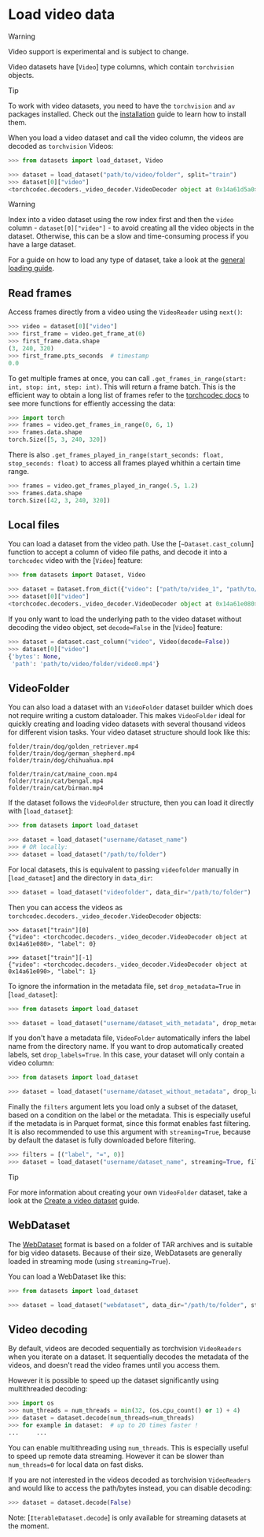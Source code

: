 # Load video data

> [!WARNING]
> Video support is experimental and is subject to change.

Video datasets have [`Video`] type columns, which contain `torchvision` objects.

> [!TIP]
> To work with video datasets, you need to have the `torchvision` and `av` packages installed. Check out the [installation](https://github.com/pytorch/vision#installation) guide to learn how to install them.

When you load a video dataset and call the video column, the videos are decoded as `torchvision` Videos:

```py
>>> from datasets import load_dataset, Video

>>> dataset = load_dataset("path/to/video/folder", split="train")
>>> dataset[0]["video"]
<torchcodec.decoders._video_decoder.VideoDecoder object at 0x14a61d5a0>
```

> [!WARNING]
> Index into a video dataset using the row index first and then the `video` column - `dataset[0]["video"]` - to avoid creating all the video objects in the dataset. Otherwise, this can be a slow and time-consuming process if you have a large dataset.

For a guide on how to load any type of dataset, take a look at the <a class="underline decoration-sky-400 decoration-2 font-semibold" href="./loading">general loading guide</a>.

## Read frames

Access frames directly from a video using the `VideoReader` using `next()`:

```python
>>> video = dataset[0]["video"]
>>> first_frame = video.get_frame_at(0)
>>> first_frame.data.shape
(3, 240, 320)
>>> first_frame.pts_seconds  # timestamp
0.0
```

To get multiple frames at once, you can call `.get_frames_in_range(start: int, stop: int, step: int)`. This will return a frame batch.
This is the efficient way to obtain a long list of frames refer to the [torchcodec docs](https://docs.pytorch.org/torchcodec/stable/generated/torchcodec.decoders.VideoDecoder.html) to see more functions for effiently accessing the data:

```python
>>> import torch
>>> frames = video.get_frames_in_range(0, 6, 1)
>>> frames.data.shape
torch.Size([5, 3, 240, 320])
```

There is also `.get_frames_played_in_range(start_seconds: float, stop_seconds: float)` to access all frames played whithin a certain time range.

```python
>>> frames = video.get_frames_played_in_range(.5, 1.2)
>>> frames.data.shape
torch.Size([42, 3, 240, 320])
```

## Local files

You can load a dataset from the video path. Use the [`~Dataset.cast_column`] function to accept a column of video file paths, and decode it into a `torchcodec` video with the [`Video`] feature:

```py
>>> from datasets import Dataset, Video

>>> dataset = Dataset.from_dict({"video": ["path/to/video_1", "path/to/video_2", ..., "path/to/video_n"]}).cast_column("video", Video())
>>> dataset[0]["video"]
<torchcodec.decoders._video_decoder.VideoDecoder object at 0x14a61e080>
```

If you only want to load the underlying path to the video dataset without decoding the video object, set `decode=False` in the [`Video`] feature:

```py
>>> dataset = dataset.cast_column("video", Video(decode=False))
>>> dataset[0]["video"]
{'bytes': None,
 'path': 'path/to/video/folder/video0.mp4'}
```

## VideoFolder

You can also load a dataset with an `VideoFolder` dataset builder which does not require writing a custom dataloader. This makes `VideoFolder` ideal for quickly creating and loading video datasets with several thousand videos for different vision tasks. Your video dataset structure should look like this:

```
folder/train/dog/golden_retriever.mp4
folder/train/dog/german_shepherd.mp4
folder/train/dog/chihuahua.mp4

folder/train/cat/maine_coon.mp4
folder/train/cat/bengal.mp4
folder/train/cat/birman.mp4
```

If the dataset follows the `VideoFolder` structure, then you can load it directly with [`load_dataset`]:

```py
>>> from datasets import load_dataset

>>> dataset = load_dataset("username/dataset_name")
>>> # OR locally:
>>> dataset = load_dataset("/path/to/folder")
```

For local datasets, this is equivalent to passing `videofolder` manually in [`load_dataset`] and the directory in `data_dir`:

```py
>>> dataset = load_dataset("videofolder", data_dir="/path/to/folder")
```

Then you can access the videos as `torchcodec.decoders._video_decoder.VideoDecoder` objects:

```
>>> dataset["train"][0]
{"video": <torchcodec.decoders._video_decoder.VideoDecoder object at 0x14a61e080>, "label": 0}

>>> dataset["train"][-1]
{"video": <torchcodec.decoders._video_decoder.VideoDecoder object at 0x14a61e090>, "label": 1}
```

To ignore the information in the metadata file, set `drop_metadata=True` in [`load_dataset`]:

```py
>>> from datasets import load_dataset

>>> dataset = load_dataset("username/dataset_with_metadata", drop_metadata=True)
```

If you don't have a metadata file, `VideoFolder` automatically infers the label name from the directory name.
If you want to drop automatically created labels, set `drop_labels=True`.
In this case, your dataset will only contain a video column:

```py
>>> from datasets import load_dataset

>>> dataset = load_dataset("username/dataset_without_metadata", drop_labels=True)
```

Finally the `filters` argument lets you load only a subset of the dataset, based on a condition on the label or the metadata. This is especially useful if the metadata is in Parquet format, since this format enables fast filtering. It is also recommended to use this argument with `streaming=True`, because by default the dataset is fully downloaded before filtering.

```python
>>> filters = [("label", "=", 0)]
>>> dataset = load_dataset("username/dataset_name", streaming=True, filters=filters)
```

> [!TIP]
> For more information about creating your own `VideoFolder` dataset, take a look at the [Create a video dataset](./video_dataset) guide.

## WebDataset

The [WebDataset](https://github.com/webdataset/webdataset) format is based on a folder of TAR archives and is suitable for big video datasets.
Because of their size, WebDatasets are generally loaded in streaming mode (using `streaming=True`).

You can load a WebDataset like this:

```python
>>> from datasets import load_dataset

>>> dataset = load_dataset("webdataset", data_dir="/path/to/folder", streaming=True)
```

## Video decoding

By default, videos are decoded sequentially as torchvision `VideoReaders` when you iterate on a dataset.
It sequentially decodes the metadata of the videos, and doesn't read the video frames until you access them.

However it is possible to speed up the dataset significantly using multithreaded decoding:

```python
>>> import os
>>> num_threads = num_threads = min(32, (os.cpu_count() or 1) + 4)
>>> dataset = dataset.decode(num_threads=num_threads)
>>> for example in dataset:  # up to 20 times faster !
...     ...
```

You can enable multithreading using `num_threads`. This is especially useful to speed up remote data streaming.
However it can be slower than `num_threads=0` for local data on fast disks.

If you are not interested in the videos decoded as torchvision `VideoReaders` and would like to access the path/bytes instead, you can disable decoding:

```python
>>> dataset = dataset.decode(False)
```

Note: [`IterableDataset.decode`] is only available for streaming datasets at the moment.

